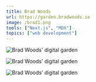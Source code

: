 ```yaml
---
title: Brad Woods
url: https://garden.bradwoods.io
image: /brad1.png
tools: ["Next.js", "MDX"]
topics: ["web development"]
---
```


![Brad Woods' digital garden](/brad1.png)

![Brad Woods' digital garden](/brad2.png)

![Brad Woods' digital garden](/brad3.png)
